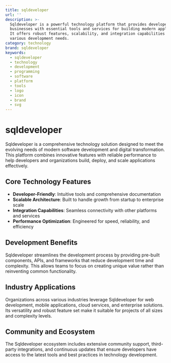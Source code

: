 ```yaml
---
title: sqldeveloper
url: ''
description: >-
  Sqldeveloper is a powerful technology platform that provides developers and
  businesses with essential tools and services for building modern applications.
  It offers robust features, scalability, and integration capabilities for
  various development needs.
category: technology
brand: sqldeveloper
keywords:
  - sqldeveloper
  - technology
  - development
  - programming
  - software
  - platform
  - tools
  - logo
  - icon
  - brand
  - svg
---
```


# sqldeveloper

Sqldeveloper is a comprehensive technology solution designed to meet the evolving needs of modern software development and digital transformation. This platform combines innovative features with reliable performance to help developers and organizations build, deploy, and scale applications effectively.

## Core Technology Features

- **Developer-Friendly**: Intuitive tools and comprehensive documentation
- **Scalable Architecture**: Built to handle growth from startup to enterprise scale
- **Integration Capabilities**: Seamless connectivity with other platforms and services
- **Performance Optimization**: Engineered for speed, reliability, and efficiency

## Development Benefits

Sqldeveloper streamlines the development process by providing pre-built components, APIs, and frameworks that reduce development time and complexity. This allows teams to focus on creating unique value rather than reinventing common functionality.

## Industry Applications

Organizations across various industries leverage Sqldeveloper for web development, mobile applications, cloud services, and enterprise solutions. Its versatility and robust feature set make it suitable for projects of all sizes and complexity levels.

## Community and Ecosystem

The Sqldeveloper ecosystem includes extensive community support, third-party integrations, and continuous updates that ensure developers have access to the latest tools and best practices in technology development.
